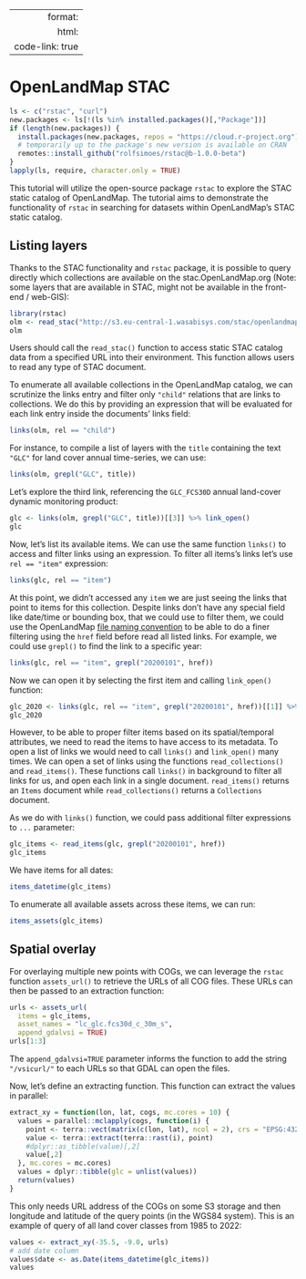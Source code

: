 
---
  format:
    html:
      code-link: true
---

# OpenLandMap STAC 

```r
ls <- c("rstac", "curl")
new.packages <- ls[!(ls %in% installed.packages()[,"Package"])]
if (length(new.packages)) {
  install.packages(new.packages, repos = "https://cloud.r-project.org")
  # temporarily up to the package's new version is available on CRAN
  remotes::install_github("rolfsimoes/rstac@b-1.0.0-beta")
}
lapply(ls, require, character.only = TRUE)
```

This tutorial will utilize the open-source package `rstac` to explore the STAC static catalog of OpenLandMap. The tutorial aims to demonstrate the functionality of `rstac` in searching for datasets within OpenLandMap's STAC static catalog. 

## Listing layers

Thanks to the STAC functionality and `rstac` package, it is possible to query directly 
which collections are available on the stac.OpenLandMap.org (Note: some layers that 
are available in STAC, might not be available in the front-end / web-GIS):

```r
library(rstac)
olm <- read_stac("http://s3.eu-central-1.wasabisys.com/stac/openlandmap/catalog.json")
olm
```

Users should call the `read_stac()` function to access static STAC catalog data from a specified URL into their environment. This function allows users to read any type of STAC document.

To enumerate all available collections in the OpenLandMap catalog, we can scrutinize the links entry and filter only `"child"` relations that are links to collections. We do this by providing an expression that will be evaluated for each link entry inside the documents' links field:

```r
links(olm, rel == "child")
```

For instance, to compile a list of layers with the `title` containing the text `"GLC"` for land cover annual time-series, we can use:

```r
links(olm, grepl("GLC", title))
```

Let's explore the third link, referencing the `GLC_FCS30D` annual land-cover dynamic monitoring product:

```r
glc <- links(olm, grepl("GLC", title))[[3]] %>% link_open()
glc
```

Now, let's list its available items. We can use the same function `links()` to access and filter links using an expression. To filter all items's links let's use `rel == "item"` expression:

```r
links(glc, rel == "item")
```

At this point, we didn't accessed any `item` we are just seeing the links that point to items for this collection. Despite links don't have any special field like date/time or bounding box, that we could use to filter them, we could use the OpenLandMap [file naming convention](https://openlandmap.github.io/book/#the-file-naming-convention) to be able to do a finer filtering using the `href` field before read all listed links. For example, we could use `grepl()` to find the link to a specific year:

```r
links(glc, rel == "item", grepl("20200101", href))
```

Now we can open it by selecting the first item and calling `link_open()` function:
```r
glc_2020 <- links(glc, rel == "item", grepl("20200101", href))[[1]] %>% link_open()
glc_2020
```

However, to be able to proper filter items based on its spatial/temporal attributes, we need to read the items to have access to its metadata. To open a list of links we would need to call `links()` and `link_open()` many times. We can open a set of links using the functions `read_collections()` and `read_items()`. These functions call `links()` in background to filter all links for us, and open each link in a single document. `read_items()` returns an `Items` document while `read_collections()` returns a `Collections` document. 

As we do with `links()` function, we could pass additional filter expressions to `...` parameter:

```r
glc_items <- read_items(glc, grepl("20200101", href))
glc_items
```



We have items for all dates:

```r
items_datetime(glc_items)
```

To enumerate all available assets across these items, we can run:

```r
items_assets(glc_items)
```


## Spatial overlay

For overlaying multiple new points with COGs, we can leverage the `rstac` function `assets_url()` to retrieve the URLs of all COG files. These URLs can then be passed to an extraction function:

```r
urls <- assets_url(
  items = glc_items, 
  asset_names = "lc_glc.fcs30d_c_30m_s", 
  append_gdalvsi = TRUE)
urls[1:3]
```

The `append_gdalvsi=TRUE` parameter informs the function to add the string `"/vsicurl/"` to each URLs so that GDAL can open the files.

Now, let's define an extracting function. This function can extract the values in parallel:

```r
extract_xy = function(lon, lat, cogs, mc.cores = 10) {
  values = parallel::mclapply(cogs, function(i) {
    point <- terra::vect(matrix(c(lon, lat), ncol = 2), crs = "EPSG:4326")
    value <- terra::extract(terra::rast(i), point)
    #dplyr::as_tibble(value)[,2]
    value[,2]
  }, mc.cores = mc.cores)
  values = dplyr::tibble(glc = unlist(values))
  return(values)
}
```

This only needs URL address of the COGs on some S3 storage and then longitude and 
latitude of the query points (in the WGS84 system). This is an example of query of 
all land cover classes from 1985 to 2022:

```r
values <- extract_xy(-35.5, -9.0, urls)
# add date column
values$date <- as.Date(items_datetime(glc_items))
values
```

